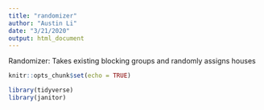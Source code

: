 ```yaml
---
title: "randomizer"
author: "Austin Li"
date: "3/21/2020"
output: html_document
---
```


Randomizer: Takes existing blocking groups and randomly assigns houses 

```r
knitr::opts_chunk$set(echo = TRUE)

library(tidyverse)
library(janitor)
```


